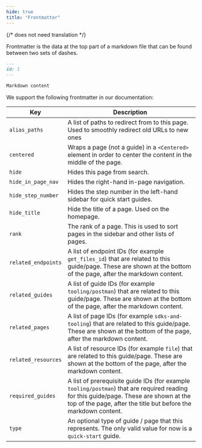 ```yaml
---
hide: true
title: "Frontmatter"
---
```

{/* does not need translation */}



Frontmatter is the data at the top part of a markdown file that can be found
between two sets of dashes.

```md
---
id: 1
---

Markdown content
```

We support the following frontmatter in our documentation:

| Key                 | Description                                                                                                                                                                                              |
| ------------------- | -------------------------------------------------------------------------------------------------------------------------------------------------------------------------------------------------------- |
| `alias_paths`       | A list of paths to redirect from to this page. Used to smoothly redirect old URLs to new ones                                                                                                            |
| `centered`          | Wraps a page (not a guide) in a `<Centered>` element in order to center the content in the middle of the page.                                                                                           |
| `hide`              | Hides this page from search.                                                                                                                                                                             |
| `hide_in_page_nav`  | Hides the right-hand in-page navigation.                                                                                                                                                                 |
| `hide_step_number`  | Hides the step number in the left-hand sidebar for quick start guides.                                                                                                                                   |
| `hide_title`        | Hide the title of a page. Used on the homepage.                                                                                                                                                          |
| `rank`              | The rank of a page. This is used to sort pages in the sidebar and other lists of pages.                                                                                                                  |
| `related_endpoints` | A list of endpoint IDs (for example `get_files_id`) that are related to this guide/page. These are shown at the bottom of the page, after the markdown content.                                          |
| `related_guides`    | A list of guide IDs (for example `tooling/postman`) that are related to this guide/page. These are shown at the bottom of the page, after the markdown content.                                          |
| `related_pages`     | A list of page IDs (for example `sdks-and-tooling`) that are related to this guide/page. These are shown at the bottom of the page, after the markdown content.                                          |
| `related_resources` | A list of resource IDs (for example `file`) that are related to this guide/page. These are shown at the bottom of the page, after the markdown content.                                                  |
| `required_guides`   | A list of prerequisite guide IDs (for example `tooling/postman`) that are required reading for this guide/page. These are shown at the top of the page, after the title but before the markdown content. |
| `type`              | An optional type of guide / page that this represents. The only valid value for now is a `quick-start` guide.                                                                                            |
